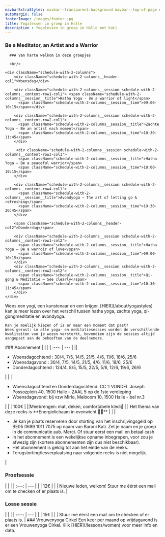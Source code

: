 ```yaml
---
navbarExtraStyles: navbar--transparent-background navbar--top-of-page navbar--dark
autoMargin: false
footerImage: /images/footer.jpg
title: Yogalessen in groep in Halle
description : Yogalessen in groep in Halle met Kati
---
```

<Section>  
  <ContentWithBackground src="/images/lessons/groeplessen.jpg" className="vh-50 w-100">
    <SectionFooter className="text--light">
      <div className="quote quote--compact">
            <div className="quote__content">
              <h3>
                Be a Meditator, an Artist and a Warrior
              </h3>
            </div>
          </div>           
    </SectionFooter >

  </ContentWithBackground>
  
</Section>



<Section className="section--auto-margin">
  <Content className="w-100 pb-3">

      ### Van harte welkom in deze groepjes

      <br/>
  
    <div className="schedule-with-2-columns">
        <div className="schedule-with-2-columns__header-col1">Woensdag</div>

        <div className="schedule-with-2-columns__session schedule-with-2-columns__content-row1-col1"> <span className="schedule-with-2-columns__session__title">Hatha Yoga - Be a warrior of light</span>
          <span className="schedule-with-2-columns__session__time">09:00-10:15</span></div>

        <div className="schedule-with-2-columns__session schedule-with-2-columns__content-row2-col1">
          <span className="schedule-with-2-columns__session__title">Zachte Yoga – Be an artist each moment</span>
          <span className="schedule-with-2-columns__session__time">10:30-11:45</span>
        </div>  

         <div className="schedule-with-2-columns__session schedule-with-2-columns__content-row3-col1">
          <span className="schedule-with-2-columns__session__title">Hatha Yoga – Be a peaceful warrior</span>
          <span className="schedule-with-2-columns__session__time">18:00-19:15</span>
        </div>  

        <div className="schedule-with-2-columns__session schedule-with-2-columns__content-row4-col1">
          <span className="schedule-with-2-columns__session__title">Avondyoga – The art of letting go & refreshing</span>
          <span className="schedule-with-2-columns__session__time">19:30-20:45</span>
        </div>  

        <span className="schedule-with-2-columns__header-col2">Donderdag</span>

        <div className="schedule-with-2-columns__session schedule-with-2-columns__content-row1-col2">
          <span className="schedule-with-2-columns__session__title">Hatha Yoga – Be a warroir of love</span>
          <span className="schedule-with-2-columns__session__time">09:00-10:15</span>
        </div>   
        <div className="schedule-with-2-columns__session schedule-with-2-columns__content-row2-col2">
          <span className="schedule-with-2-columns__session__title">Qi-gong & Meditatie – See clearly</span>
          <span className="schedule-with-2-columns__session__time">10:30-11:45</span>
        </div>         
    </div>
  </Content>
  <Content>
    Wees een yogi, een kunstenaar en een krijger. [HIER](/about/yogastyles) kan je meer lezen over het verschil tussen hatha yoga, zachte yoga, qi-gongmeditatie en avondyoga.

    Kan je moelijk kiezen of is er maar een moment dat past?  
    Wees gerust: in alle yoga- en meditatiesessies worden de verschillende kwaliteiten van je wezen versterkt, bovendien zijn de sessies altijd aangepast aan de behoeften van de deelnemers.


   
  </Content>
</Section>

<Section className="section--auto-margin pb-5">
  <Content className="w-100">
     ### Abonnement
     |  | |
    | :---: | --- |
    |<CalendarIcon/>| <ul> <li> Woensdagochtend : 30/4, 7/5, 14/5, 21/5, 4/6, 11/6, 18/6, 25/6</li> <li> Woensdagavond : 30/4, 7/5, 14/5, 21/5, 4/6, 11/6, 18/6, 25/6</li> <li> Donderdagochtend : 124/4, 8/5, 15/5, 22/5, 5/6, 12/6, 19/6, 26/6</li> </ul> |
    | <LocationIcon/> | <ul> <li> Woensdagochtend en Donderdagochtend:  CC ‘t VONDEL Joseph Possozplein 40, 1500 Halle – ZAAL 5 op de 1ste verdieping </li> <li> Woensdagavond: bij vzw Mirlo, Meiboom 10, 1500 Halle - bel nr.3 </li> </ul>  | 
    | <MoneyIcon/> | 100€ | 
    |<ToolIcon/>|Meebrengen: mat, deken, comfortabele kledij|
    | <ThemeIcon/> | Het thema van deze reeks is **Energielichaam in evenwicht 🙏💙** | 
    | <BellIcon/> | <ul><li>Je kan je plaats reserveren door storting van het inschrijvingsgeld op BE05 0689 1011 7075 op naam van Baroni Kati. Zet je naam en je groep in de communicatie aub. Merci. Of stuur eerst een mail en betaal cash. </li><li>In het abonnement is een wekelijkse opname inbegrepen, voor zou je afwezig zijn (kortere abonnementen zijn dus niet beschikbaar).</li> <li>Het abonnement is geldig tot aan het einde van de reeks. </li> <li>Terugstorting/lesverplaatsing naar volgende reeks is niet mogelijk.</li> </ul> | 

  </Content>  

   <Content className="w-100">
     <h3>Proefsessie</h3>
     |  | |
    | :---: | --- |
    | <MoneyIcon/> | 12€ | 
    | <BellIcon/> | Nieuwe leden, welkom! Stuur me éérst een mail om te checken of er plaats is. | 

  </Content>  

  <Content className="w-100">
     <h3>Losse sessie</h3>
     |  | |
    | :---: | --- |
    | <MoneyIcon/> | 15€ | 
    | <BellIcon/> | Stuur me éérst een mail om te checken of er plaats is. | 

  </Content>  

  <Content className="w-100">
  ### Vrouwenyoga Cirkel
  Een keer per maand op vrijdagavond is er een Vrouwenyoga Cirkel.  
  Klik [HIER](/lessons/women) voor meer info en data.
  </Content>  
   

</Section>
